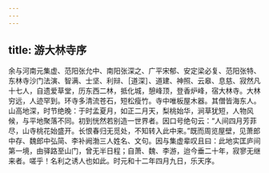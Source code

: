 ```yaml
---
---
---
```

title: 游大林寺序
---



余与河南元集虚、范阳张允中、南阳张深之、广平宋郁、安定梁必复、范阳张特、东林寺沙门法演、智满、士坚、利辩、［道深］、道建、神照、云皋、息慈、寂然凡十七人，自遗爱草堂，历东西二林，抵化城，憩峰顶，登香炉峰，宿大林寺。大林穷远，人迹罕到。环寺多清流苍石，短松瘦竹。寺中唯板屋木器。其僧皆海东人。山高地深，时节绝晚：于时孟夏月，如正二月天，梨桃始华，涧草犹短，人物风候，与平地聚落不同。初到恍然若别造一世界者。因口号绝句云：“人间四月芳菲尽，山寺桃花始盛开。长恨春归无觅处，不知转入此中来。”既而周览屋壁，见萧郎中存、魏郎中弘简、李补阙渤三人姓名、文句。因与集虚辈叹且曰：此地实匡庐间第一境，由驿路至山门，曾无半日程；自萧、魏、李游，迨今垂二十年，寂寥无继来者。嗟乎！名利之诱人也如此。时元和十二年四月九日，乐天序。